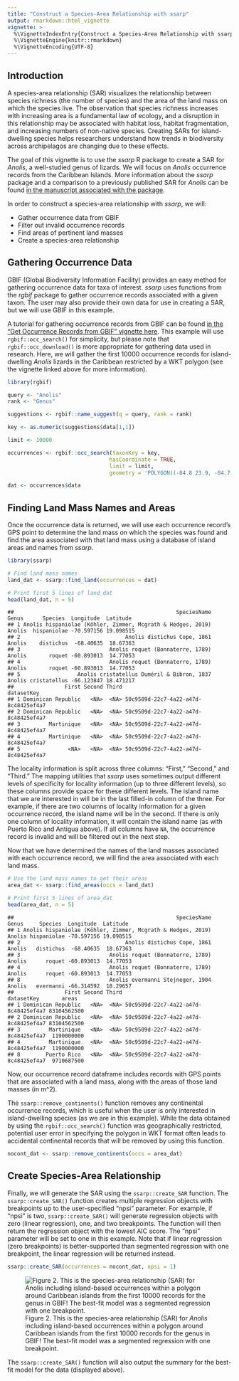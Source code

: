 ```yaml
---
title: "Construct a Species-Area Relationship with ssarp"
output: rmarkdown::html_vignette
vignette: >
  %\VignetteIndexEntry{Construct a Species-Area Relationship with ssarp}
  %\VignetteEngine{knitr::rmarkdown}
  %\VignetteEncoding{UTF-8}
---
```




## Introduction
A species-area relationship (SAR) visualizes the relationship between species richness (the number of species) and the area of the land mass on which the species live. The observation that species richness increases with increasing area is a fundamental law of ecology, and a disruption in this relationship may be associated with habitat loss, habitat fragmentation, and increasing numbers of non-native species. Creating SARs for island-dwelling species helps researchers understand how trends in biodiversity across archipelagos are changing due to these effects.

The goal of this vignette is to use the *ssarp* R package to create a SAR for *Anolis*, a well-studied genus of lizards. We will focus on *Anolis* occurrence records from the Caribbean Islands. More information about the *ssarp* package and a comparison to a previously published SAR for *Anolis* can be found [in the manuscript associated with the package](https://www.biorxiv.org/content/10.1101/2024.12.31.630948v1).

In order to construct a species-area relationship with *ssarp*, we will:

* Gather occurrence data from GBIF
* Filter out invalid occurrence records 
* Find areas of pertinent land masses
* Create a species-area relationship

## Gathering Occurrence Data
GBIF (Global Biodiversity Information Facility) provides an easy method for gathering occurrence data for taxa of interest. *ssarp* uses functions from the *rgbif* package to gather occurrence records associated with a given taxon. The user may also provide their own data for use in creating a SAR, but we will use GBIF in this example.

A tutorial for gathering occurrence records from GBIF can be found [in the "Get Occurrence Records from GBIF" vignette here](https://kmartinet.github.io/ssarp/articles/Get_Data.html). This example will use `rgbif::occ_search()` for simplicity, but please note that `rgbif::occ_download()` is more appropriate for gathering data used in research. Here, we will gather the first 10000 occurrence records for island-dwelling *Anolis* lizards in the Caribbean restricted by a WKT polygon (see the vignette linked above for more information).


``` r
library(rgbif)

query <- "Anolis"
rank <- "Genus"

suggestions <- rgbif::name_suggest(q = query, rank = rank)

key <- as.numeric(suggestions$data[1,1])

limit <- 10000

occurrences <- rgbif::occ_search(taxonKey = key, 
                                hasCoordinate = TRUE, 
                                limit = limit,
                                geometry = 'POLYGON((-84.8 23.9, -84.7 16.4, -65.2 13.9, -63.1 11.0, -56.9 15.5, -60.5 21.9, -79.3 27.8, -79.8 24.8, -84.8 23.9))')

dat <- occurrences$data
```

## Finding Land Mass Names and Areas
Once the occurrence data is returned, we will use each occurrence record’s GPS point to determine the land mass on which the species was found and find the area associated with that land mass using a database of island areas and names from *ssarp*.


``` r
library(ssarp)

# Find land mass names
land_dat <- ssarp::find_land(occurrences = dat)

# Print first 5 lines of land_dat
head(land_dat, n = 5)
```

```
##                                                   SpeciesName  Genus      Species  Longitude  Latitude
## 1 Anolis hispaniolae (Köhler, Zimmer, Mcgrath & Hedges, 2019) Anolis  hispaniolae -70.597156 19.098515
## 2                                 Anolis distichus Cope, 1861 Anolis    distichus  -68.40635  18.67363
## 3                            Anolis roquet (Bonnaterre, 1789) Anolis       roquet -60.893013  14.77053
## 4                            Anolis roquet (Bonnaterre, 1789) Anolis       roquet -60.893013  14.77053
## 5                  Anolis cristatellus Duméril & Bibron, 1837 Anolis cristatellus -66.123847 18.471217
##                First Second Third                           datasetKey
## 1 Dominican Republic   <NA>  <NA> 50c9509d-22c7-4a22-a47d-8c48425ef4a7
## 2 Dominican Republic   <NA>  <NA> 50c9509d-22c7-4a22-a47d-8c48425ef4a7
## 3         Martinique   <NA>  <NA> 50c9509d-22c7-4a22-a47d-8c48425ef4a7
## 4         Martinique   <NA>  <NA> 50c9509d-22c7-4a22-a47d-8c48425ef4a7
## 5               <NA>   <NA>  <NA> 50c9509d-22c7-4a22-a47d-8c48425ef4a7
```

The locality information is split across three columns: "First," "Second," and "Third." The mapping utilities that *ssarp* uses sometimes output different levels of specificity for locality information (up to three different levels), so these columns provide space for these different levels. The island name that we are interested in will be in the last filled-in column of the three. For example, if there are two columns of locality information for a given occurrence record, the island name will be in the second. If there is only one column of locality information, it will contain the island name (as with Puerto Rico and Antigua above). If all columns have `NA`, the occurrence record is invalid and will be filtered out in the next step.

Now that we have determined the names of the land masses associated with each occurrence record, we will find the area associated with each land mass.


``` r
# Use the land mass names to get their areas
area_dat <- ssarp::find_areas(occs = land_dat)

# Print first 5 lines of area_dat
head(area_dat, n = 5)
```

```
##                                                   SpeciesName  Genus     Species  Longitude  Latitude
## 1 Anolis hispaniolae (Köhler, Zimmer, Mcgrath & Hedges, 2019) Anolis hispaniolae -70.597156 19.098515
## 2                                 Anolis distichus Cope, 1861 Anolis   distichus  -68.40635  18.67363
## 3                            Anolis roquet (Bonnaterre, 1789) Anolis      roquet -60.893013  14.77053
## 4                            Anolis roquet (Bonnaterre, 1789) Anolis      roquet -60.893013  14.77053
## 8                            Anolis evermanni Stejneger, 1904 Anolis   evermanni -66.314592  18.29657
##                First Second Third                           datasetKey       areas
## 1 Dominican Republic   <NA>  <NA> 50c9509d-22c7-4a22-a47d-8c48425ef4a7 83104562500
## 2 Dominican Republic   <NA>  <NA> 50c9509d-22c7-4a22-a47d-8c48425ef4a7 83104562500
## 3         Martinique   <NA>  <NA> 50c9509d-22c7-4a22-a47d-8c48425ef4a7  1190000000
## 4         Martinique   <NA>  <NA> 50c9509d-22c7-4a22-a47d-8c48425ef4a7  1190000000
## 8        Puerto Rico   <NA>  <NA> 50c9509d-22c7-4a22-a47d-8c48425ef4a7  9710687500
```
Now, our occurrence record dataframe includes records with GPS points that are associated with a land mass, along with the areas of those land masses (in m^2).

The `ssarp::remove_continents()` function removes any continental occurrence records, which is useful when the user is only interested in island-dwelling species (as we are in this example). While the data obtained by using the `rgbif::occ_search()` function was geographically restricted, potential user error in specifying the polygon in WKT format often leads to accidental continental records that will be removed by using this function.


``` r
nocont_dat <- ssarp::remove_continents(occs = area_dat)
```

## Create Species-Area Relationship
Finally, we will generate the SAR using the `ssarp::create_SAR` function. The `ssarp::create_SAR()` function creates multiple regression objects with breakpoints up to the user-specified “npsi” parameter. For example, if “npsi” is two, `ssarp::create_SAR()` will generate regression objects with zero (linear regression), one, and two breakpoints. The function will then return the regression object with the lowest AIC score. The “npsi” parameter will be set to one in this example. Note that if linear regression (zero breakpoints) is better-supported than segmented regression with one breakpoint, the linear regression will be returned instead.


``` r
ssarp::create_SAR(occurrences = nocont_dat, npsi = 1)
```

![Figure 2. This is the species-area relationship (SAR) for *Anolis* including island-based occurrences within a polygon around Caribbean islands from the first 10000 records for the genus in GBIF! The best-fit model was a segmented regression with one breakpoint.](anolis_SAR-1.png)


The `ssarp::create_SAR()` function will also output the summary for the best-fit model for the data (displayed above).
